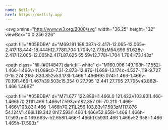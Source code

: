 ```yaml
---
name: Netlify
href: https://netlify.app
---
```


<svg
  xmlns="http://www.w3.org/2000/svg"
  width="36.25"
  height="32"
  viewBox="0 0 256 226"
>
  <path
    fill="#05BDBA"
    d="M69.181 188.087h-2.417l-12.065-12.065v-2.417l18.444-18.444h12.778l1.704 1.704v12.778zM54.699 51.628v-2.417l12.065-12.065h2.417L87.625 55.59v12.778l-1.704 1.704H73.143z"
  ></path>
  <path
    class="fill-[#014847] dark:fill-white"
    d="M160.906 149.198h-17.552l-1.466-1.466v-41.089c0-7.31-2.873-12.976-11.689-13.174c-4.537-.119-9.727 0-15.274.218l-.833.852v53.173l-1.466 1.466H95.074l-1.466-1.466v-70.19l1.466-1.467h39.503c15.354 0 27.795 12.441 27.795 27.795v43.882l-1.466 1.466Z"
  ></path>
  <path
    fill="#05BDBA"
    d="M71.677 122.889H1.466L0 121.423V103.83l1.466-1.466h70.211l1.466 1.466v17.593zm182.857 0h-70.211l-1.466-1.466V103.83l1.466-1.466h70.211L256 103.83v17.593zM117.876 54.124V1.466L119.342 0h17.593l1.466 1.466v52.658l-1.466 1.466h-17.593zm0 169.663v-52.658l1.466-1.466h17.593l1.466 1.466v52.658l-1.466 1.465h-17.593z"
  ></path>
</svg>
